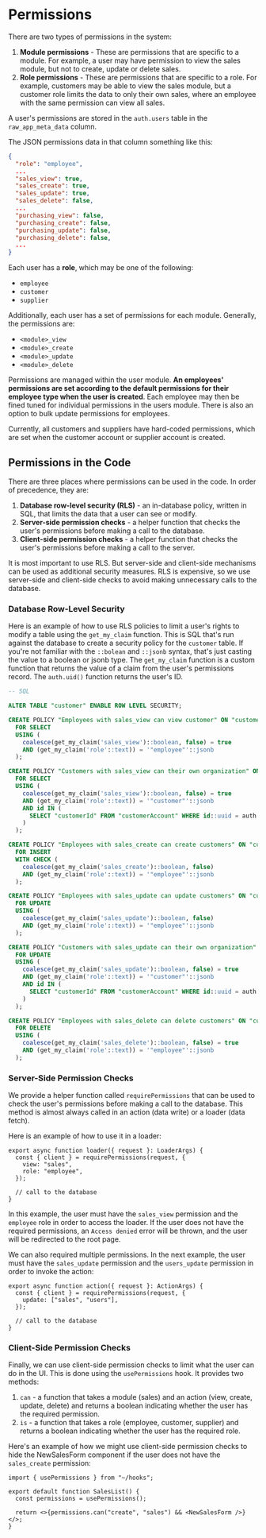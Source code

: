 # Permissions

There are two types of permissions in the system:

1. **Module permissions** - These are permissions that are specific to a module. For example, a user may have permission to view the sales module, but not to create, update or delete sales.
2. **Role permissions** - These are permissions that are specific to a role. For example, customers may be able to view the sales module, but a customer role limits the data to only their own sales, where an employee with the same permission can view all sales.

A user's permissions are stored in the `auth.users` table in the `raw_app_meta_data` column.

The JSON permissions data in that column something like this:

```json
{
  "role": "employee",
  ...
  "sales_view": true,
  "sales_create": true,
  "sales_update": true,
  "sales_delete": false,
  ...
  "purchasing_view": false,
  "purchasing_create": false,
  "purchasing_update": false,
  "purchasing_delete": false,
  ...
}
```

Each user has a **role**, which may be one of the following:

- `employee`
- `customer`
- `supplier`

Additionally, each user has a set of permissions for each module. Generally, the permissions are:

- `<module>_view`
- `<module>_create`
- `<module>_update`
- `<module>_delete`

Permissions are managed within the user module. **An employees' permissions are set according to the default permissions for their employee type when the user is created**. Each employee may then be fined tuned for individual permissions in the users module. There is also an option to bulk update permissions for employees.

Currently, all customers and suppliers have hard-coded permissions, which are set when the customer account or supplier account is created.

## Permissions in the Code

There are three places where permissions can be used in the code. In order of precedence, they are:

1. **Database row-level security (RLS)** - an in-database policy, written in SQL, that limits the data that a user can see or modify.
2. **Server-side permission checks** - a helper function that checks the user's permissions before making a call to the database.
3. **Client-side permission checks** - a helper function that checks the user's permissions before making a call to the server.

It is most important to use RLS. But server-side and client-side mechanisms can be used as additional security measures. RLS is expensive, so we use server-side and client-side checks to avoid making unnecessary calls to the database.

### Database Row-Level Security

Here is an example of how to use RLS policies to limit a user's rights to modify a table using the `get_my_claim` function. This is SQL that's run against the database to create a security policy for the `customer` table. If you're not familiar with the `::bolean` and `::jsonb` syntax, that's just casting the value to a boolean or jsonb type. The `get_my_claim` function is a custom function that returns the value of a claim from the user's permissions record. The `auth.uid()` function returns the user's ID.

```sql
-- SQL

ALTER TABLE "customer" ENABLE ROW LEVEL SECURITY;

CREATE POLICY "Employees with sales_view can view customer" ON "customer"
  FOR SELECT
  USING (
    coalesce(get_my_claim('sales_view')::boolean, false) = true
    AND (get_my_claim('role'::text)) = '"employee"'::jsonb
  );

CREATE POLICY "Customers with sales_view can their own organization" ON "customer"
  FOR SELECT
  USING (
    coalesce(get_my_claim('sales_view')::boolean, false) = true
    AND (get_my_claim('role'::text)) = '"customer"'::jsonb
    AND id IN (
      SELECT "customerId" FROM "customerAccount" WHERE id::uuid = auth.uid()
    )
  );

CREATE POLICY "Employees with sales_create can create customers" ON "customer"
  FOR INSERT
  WITH CHECK (
    coalesce(get_my_claim('sales_create')::boolean, false)
    AND (get_my_claim('role'::text)) = '"employee"'::jsonb
  );

CREATE POLICY "Employees with sales_update can update customers" ON "customer"
  FOR UPDATE
  USING (
    coalesce(get_my_claim('sales_update')::boolean, false)
    AND (get_my_claim('role'::text)) = '"employee"'::jsonb
  );

CREATE POLICY "Customers with sales_update can their own organization" ON "customer"
  FOR UPDATE
  USING (
    coalesce(get_my_claim('sales_update')::boolean, false) = true
    AND (get_my_claim('role'::text)) = '"customer"'::jsonb
    AND id IN (
      SELECT "customerId" FROM "customerAccount" WHERE id::uuid = auth.uid()
    )
  );

CREATE POLICY "Employees with sales_delete can delete customers" ON "customer"
  FOR DELETE
  USING (
    coalesce(get_my_claim('sales_delete')::boolean, false) = true
    AND (get_my_claim('role'::text)) = '"employee"'::jsonb
  );

```

### Server-Side Permission Checks

We provide a helper function called `requirePermissions` that can be used to check the user's permissions before making a call to the database. This method is almost always called in an action (data write) or a loader (data fetch).

Here is an example of how to use it in a loader:

```tsx
export async function loader({ request }: LoaderArgs) {
  const { client } = requirePermissions(request, {
    view: "sales",
    role: "employee",
  });

  // call to the database
}
```

In this example, the user must have the `sales_view` permission and the `employee` role in order to access the loader. If the user does not have the required permissions, an `Access denied` error will be thrown, and the user will be redirected to the root page.

We can also required multiple permissions. In the next example, the user must have the `sales_update` permission and the `users_update` permission in order to invoke the action:

```tsx
export async function action({ request }: ActionArgs) {
  const { client } = requirePermissions(request, {
    update: ["sales", "users"],
  });

  // call to the database
}
```

### Client-Side Permission Checks

Finally, we can use client-side permission checks to limit what the user can do in the UI. This is done using the `usePermissions` hook. It provides two methods:

1. `can` - a function that takes a module (sales) and an action (view, create, update, delete) and returns a boolean indicating whether the user has the required permission.
2. `is` - a function that takes a role (employee, customer, supplier) and returns a boolean indicating whether the user has the required role.

Here's an example of how we might use client-side permission checks to hide the NewSalesForm component if the user does not have the `sales_create` permission:

```tsx
import { usePermissions } from "~/hooks";

export default function SalesList() {
  const permissions = usePermissions();

  return <>{permissions.can("create", "sales") && <NewSalesForm />}</>;
}
```
